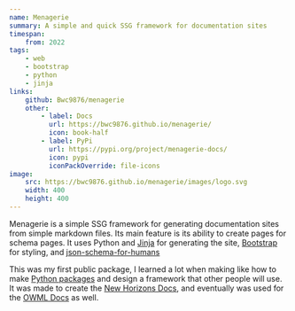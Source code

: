 ```yaml
---
name: Menagerie
summary: A simple and quick SSG framework for documentation sites
timespan:
    from: 2022
tags:
    - web
    - bootstrap
    - python
    - jinja
links:
    github: Bwc9876/menagerie
    other:
        - label: Docs
          url: https://bwc9876.github.io/menagerie/
          icon: book-half
        - label: PyPi
          url: https://pypi.org/project/menagerie-docs/
          icon: pypi
          iconPackOverride: file-icons
image:
    src: https://bwc9876.github.io/menagerie/images/logo.svg
    width: 400
    height: 400
---
```



Menagerie is a simple SSG framework for generating documentation sites from
simple markdown files. Its main feature is its ability to create pages for schema
pages. It uses Python and [Jinja](https://jinja.palletsprojects.com/en/3.1.x/)
for generating the site,
[Bootstrap](https://getbootstrap.com/) for styling, and
[json-schema-for-humans](https://github.com/coveooss/json-schema-for-humans)

This was my first public package, I learned a lot when making like how to make
[Python packages](https://pypi.org/project/menagerie-docs/) and
design a framework that other people will use.
It was made to create the [New Horizons Docs](https://nh.outerwildsmods.com),
and eventually was used for the [OWML Docs](https://owml.outerwildsmods.com) as well.
